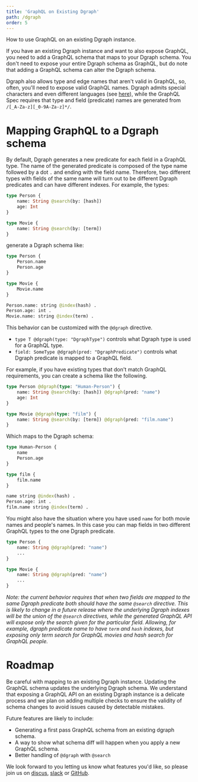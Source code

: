```yaml
---
title: 'GraphQL on Existing Dgraph'
path: /dgraph
order: 5
---
```


How to use GraphQL on an existing Dgraph instance.

If you have an existing Dgraph instance and want to also expose GraphQL, you need to add a GraphQL schema that maps to your Dgraph schema.  You don't need to expose your entire Dgraph schema as GraphQL, but do note that adding a GraphQL schema can alter the Dgraph schema.

Dgraph also allows type and edge names that aren't valid in GraphQL, so, often, you'll need to expose valid GraphQL names. Dgraph admits special characters and even different languages (see [here](https://docs.dgraph.io/query-language/#predicate-name-rules)), while the GraphQL Spec requires that type and field (predicate) names are generated from `/[_A-Za-z][_0-9A-Za-z]*/`.

# Mapping GraphQL to a Dgraph schema

By default, Dgraph generates a new predicate for each field in a GraphQL type. The name of the generated predicate is composed of the type name followed by a dot `.` and ending with the field name. Therefore, two different types with fields of the same name will turn out to be different Dgraph predicates and can have different indexes.  For example, the types:

```graphql
type Person {
    name: String @search(by: [hash])
    age: Int
}

type Movie {
    name: String @search(by: [term])
}
```

generate a Dgraph schema like:

```graphql
type Person {
    Person.name
    Person.age
}

type Movie {
    Movie.name
}

Person.name: string @index(hash) .
Person.age: int .
Movie.name: string @index(term) .
```

This behavior can be customized with the `@dgraph` directive.  

* `type T @dgraph(type: "DgraphType")` controls what Dgraph type is used for a GraphQL type.
* `field: SomeType @dgraph(pred: "DgraphPredicate")` controls what Dgraph predicate is mapped to a GraphQL field.

For example, if you have existing types that don't match GraphQL requirements, you can create a schema like the following.

```graphql
type Person @dgraph(type: "Human-Person") {
    name: String @search(by: [hash]) @dgraph(pred: "name")
    age: Int
}

type Movie @dgraph(type: "film") {
    name: String @search(by: [term]) @dgraph(pred: "film.name")
}
```

Which maps to the Dgraph schema:

```graphql
type Human-Person {
    name
    Person.age
}

type film {
    film.name
}

name string @index(hash) .
Person.age: int .
film.name string @index(term) .
```

You might also have the situation where you have used `name` for both movie names and people's names.  In this case you can map fields in two different GraphQL types to the one Dgraph predicate.

```graphql
type Person {
    name: String @dgraph(pred: "name")
    ...
}

type Movie {
    name: String @dgraph(pred: "name")
    ...
}
```

*Note: the current behavior requires that when two fields are mapped to the same Dgraph predicate both should have the same `@search` directive.  This is likely to change in a future release where the underlying Dgraph indexes will be the union of the `@search` directives, while the generated GraphQL API will expose only the search given for the particular field.  Allowing, for example, dgraph predicate name to have `term` and `hash` indexes, but exposing only term search for GraphQL movies and hash search for GraphQL people.*

# Roadmap

Be careful with mapping to an existing Dgraph instance.  Updating the GraphQL schema updates the underlying Dgraph schema. We understand that exposing a GraphQL API on an existing Dgraph instance is a delicate process and we plan on adding multiple checks to ensure the validity of schema changes to avoid issues caused by detectable mistakes.

Future features are likely to include:

* Generating a first pass GraphQL schema from an existing dgraph schema.
* A way to show what schema diff will happen when you apply a new GraphQL schema.
* Better handling of `@dgraph` with `@search`

We look forward to you letting us know what features you'd like, so please join us on [discus](https://discuss.dgraph.io/), [slack](https://slack.dgraph.io/) or [GitHub](https://github.com/dgraph-io/dgraph).
